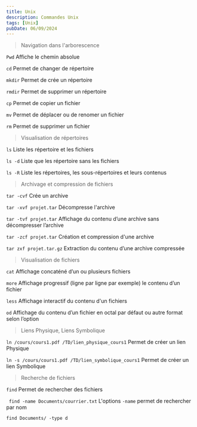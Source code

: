 ```yaml
---
title: Unix
description: Commandes Unix
tags: [Unix]
pubDate: 06/09/2024
---
```


> Navigation dans l'arborescence

<code>Pwd</code> Affiche le chemin absolue

<code>cd</code> Permet de changer de répertoire

<code>mkdir</code> Permet de crée un répertoire

<code>rmdir</code> Permet de supprimer un répertoire

<code>cp</code> Permet de copier un fichier

<code>mv</code> Permet de déplacer ou de renomer un fichier

<code>rm</code> Permet de supprimer un fichier

> Visualisation de répertoires

<code>ls</code> Liste les répertoire et les fichiers

<code>ls -d</code> Liste que les répertoire sans les fichiers

<code>ls -R</code> Liste les répertoires, les sous-répertoires et leurs contenus

> Archivage et compression de fichiers

<code>tar -cvf</code> Crée un archive 

<code>tar -xvf projet.tar</code> Décompresse l'archive

<code>tar -tvf projet.tar</code> Affichage du contenu d’une archive sans décompresser l’archive

<code>tar -zcf projet.tar</code> Création et compression d'une archive

<code>tar zxf projet.tar.gz</code> Extraction du contenu d’une archive compressée

> Visualisation de fichiers

<code>cat</code> Affichage concaténé d’un ou plusieurs fichiers

<code>more</code> Affichage progressif (ligne par ligne par exemple) le contenu d’un fichier

<code>less</code> Affichage interactif du contenu d'un fichiers

<code>od</code> Affichage du contenu d’un fichier en octal par défaut ou autre format selon l’option


> Liens Physique, Liens Symbolique

<code>ln /cours/cours1.pdf /TD/lien_physique_cours1</code> Permet de créer un lien Physique

<code>ln -s /cours/cours1.pdf /TD/lien_symbolique_cours1</code> Permet de créer un lien Symbolique

> Recherche de fichiers

<code>find</code> Permet de rechercher des fichiers

<code> find -name Documents/courrier.txt</code> L'options <code>-name</code> permet de rechercher par nom

<code>find Documents/ -type d</code>
